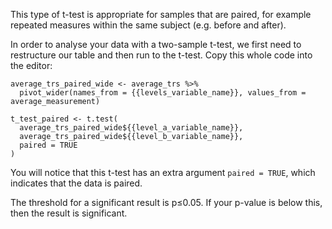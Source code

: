 This type of t-test is appropriate for samples that are paired, for example repeated measures within the same subject (e.g. before and after).

In order to analyse your data with a two-sample t-test, we first need to restructure our table and then run to the t-test. Copy this whole code into the editor:
        
  ```
  average_trs_paired_wide <- average_trs %>%
    pivot_wider(names_from = {{levels_variable_name}}, values_from = average_measurement)
            
  t_test_paired <- t.test(
    average_trs_paired_wide${{level_a_variable_name}},
    average_trs_paired_wide${{level_b_variable_name}},
    paired = TRUE
  )
  ```
        
You will notice that this t-test has an extra argument `paired = TRUE`, which indicates that the data is paired.

The threshold for a significant result is p≤0.05. If your p-value is below this, then the result is significant.